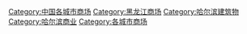 [[Category:中国各城市商场|Category:中国各城市商场]]
[[Category:黑龙江商场|Category:黑龙江商场]]
[[Category:哈尔滨建筑物|Category:哈尔滨建筑物]]
[[Category:哈尔滨商业|Category:哈尔滨商业]]
[[Category:各城市商场|Category:各城市商场]]